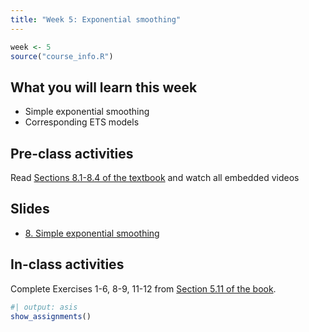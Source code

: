 ```yaml
---
title: "Week 5: Exponential smoothing"
---
```


```r
week <- 5
source("course_info.R")
```

## What you will learn this week

* Simple exponential smoothing
* Corresponding ETS models

## Pre-class activities

Read [Sections 8.1-8.4 of the textbook](https://otexts.com/fpp3/expsmooth.html) and watch all embedded videos

## Slides

* [8. Simple exponential smoothing](slides/8-ets_a.pdf)

## In-class activities

Complete Exercises 1-6, 8-9, 11-12 from [Section 5.11 of the book](https://otexts.com/fpp3/toolbox-exercises.html).

```r
#| output: asis
show_assignments()
```
